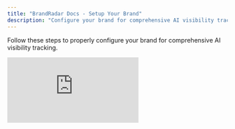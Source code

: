 ```yaml
---
title: "BrandRadar Docs - Setup Your Brand"
description: "Configure your brand for comprehensive AI visibility tracking"
---
```


Follow these steps to properly configure your brand for comprehensive AI visibility tracking.

<div style={{position: 'relative', paddingBottom: 'calc(47.46527777777778% + 41px)', height: 0, width: '100%'}}>
  <iframe 
    src="https://demo.arcade.software/Cq2dWWg7mnyIruRTezvz?embed&embed_mobile=tab&embed_desktop=inline&show_copy_link=true" 
    title="Set Up a New Brand Profile in BrandRadar" 
    frameBorder="0" 
    loading="lazy" 
    webkitAllowFullScreen 
    mozAllowFullScreen 
    allowFullScreen 
    allow="clipboard-write" 
    style={{position: 'absolute', top: 0, left: 0, width: '100%', height: '100%', colorScheme: 'light'}}
  />
</div>

## Step 1: Add Your Brand Name
* Enter the official name of your brand.  
* This is the name BrandRadar will use to search and track visibility.

## Step 2: Enter Your Domain
* Provide your brand's live, official website URL.  
* BrandRadar will crawl this site for reference and validation.

## Step 3: Add Name Variations
* Include up to 10 alternative names, nicknames, or abbreviations your brand is known by.  
* This ensures we capture all mentions across AI platforms.

## Step 4: Set Your Location
* Select your brand's country and city.  
* If you operate in multiple regions, list them all.  
* For global businesses (e.g. tech or export services), choose Global.

## Step 5: Provide a Quick Intro
* BrandRadar generates a short brand overview based on your input.  
* You can edit and enrich this later for more context.

## Step 6: Add Your Competitors
* BrandRadar automatically suggests major competitors.  
* You can add others to track your visibility against them.

<Info>
Adding your brand, and any variations, prompts, and official URLs accurately ensures the tracking and filter out of mismatches.
</Info>

<Card
  title="Next: Pick Your Prompts"
  icon="arrow-right"
  href="/pick-your-prompts"
>
  Learn how to select the right prompts for your brand
</Card>
